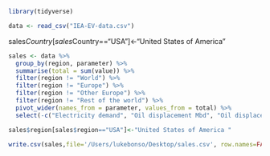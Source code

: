 ```r
library(tidyverse)
```

```r
data <- read_csv("IEA-EV-data.csv")
```
sales$Country[sales$Country=="USA"]<-"United States of America"
```r
sales <- data %>%
  group_by(region, parameter) %>%
  summarise(total = sum(value)) %>%
  filter(region != "World") %>%
  filter(region != "Europe") %>%
  filter(region != "Other Europe") %>%
  filter(region != "Rest of the world") %>%
  pivot_wider(names_from = parameter, values_from = total) %>%
  select(-c("Electricity demand", "Oil displacement Mbd", "Oil displacement Mlge"))

sales$region[sales$region=="USA"]<-"United States of America "

```

```r
write.csv(sales,file='/Users/lukebonso/Desktop/sales.csv', row.names=FALSE)
```

